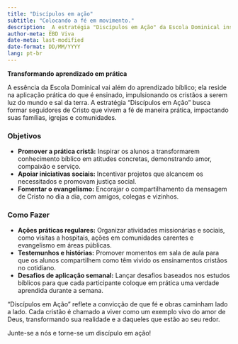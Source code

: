 ---
title: "Discípulos em ação"
subtitle: "Colocando a fé em movimento."
description: _A estratégia "Discípulos em Ação" da Escola Dominical inspira e equipa os irmãos a transformarem o aprendizado bíblico em atitudes práticas de amor, serviço e evangelismo. Essas iniciativas e desafios tornam a fé relevante no dia a dia e impactam vidas dentro e fora da igreja._
author-meta: EBD Viva
date-meta: last-modified
date-format: DD/MM/YYYY
lang: pt-br
---
**Transformando aprendizado em prática**  

A essência da Escola Dominical vai além do aprendizado bíblico; ela reside na aplicação prática do que é ensinado, impulsionando os cristãos a serem luz do mundo e sal da terra. A estratégia "Discípulos em Ação" busca formar seguidores de Cristo que vivem a fé de maneira prática, impactando suas famílias, igrejas e comunidades.

### **Objetivos**  
- **Promover a prática cristã:** Inspirar os alunos a transformarem conhecimento bíblico em atitudes concretas, demonstrando amor, compaixão e serviço.  
- **Apoiar iniciativas sociais:** Incentivar projetos que alcancem os necessitados e promovam justiça social.  
- **Fomentar o evangelismo:** Encorajar o compartilhamento da mensagem de Cristo no dia a dia, com amigos, colegas e vizinhos.  

### **Como Fazer**  
- **Ações práticas regulares:** Organizar atividades missionárias e sociais, como visitas a hospitais, ações em comunidades carentes e evangelismo em áreas públicas.  
- **Testemunhos e histórias:** Promover momentos em sala de aula para que os alunos compartilhem como têm vivido os ensinamentos cristãos no cotidiano.  
- **Desafios de aplicação semanal:** Lançar desafios baseados nos estudos bíblicos para que cada participante coloque em prática uma verdade aprendida durante a semana.  

"Discípulos em Ação" reflete a convicção de que fé e obras caminham lado a lado. Cada cristão é chamado a viver como um exemplo vivo do amor de Deus, transformando sua realidade e a daqueles que estão ao seu redor.  

Junte-se a nós e torne-se um discípulo em ação!